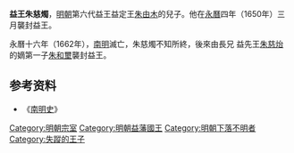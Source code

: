 '''益王朱慈燭'''{{BD|？||？|catIdx=Z朱}}，[[明朝|明朝]]第六代益王益定王[[朱由木|朱由木]]的兒子。他在[[永曆_(南明)|永曆]]四年（1650年）三月襲封益王。

永曆十六年（1662年），[[南明|南明]]滅亡，朱慈燭不知所終，後來由長兄 益先王[[朱慈炲|朱慈炲]]的嫡第一子[[朱和壐|朱和壐]]襲封益王。

==参考资料==
*《[[南明史_(錢海岳)|南明史]]》

{{start}}
{{s-bef|before=堂叔[[朱由榛|朱由榛]]}}
{{s-ttl|title=[[明朝藩王列表_(益王系)|明益國國王]]|years=1650年—1662年}}
{{s-aft|after=侄[[朱和壐|朱和壐]]}}
{{end}} 

[[Category:明朝宗室|Category:明朝宗室]]
[[Category:明朝益藩國王|Category:明朝益藩國王]]
[[Category:明朝下落不明者|Category:明朝下落不明者]]
[[Category:失蹤的王子|Category:失蹤的王子]]